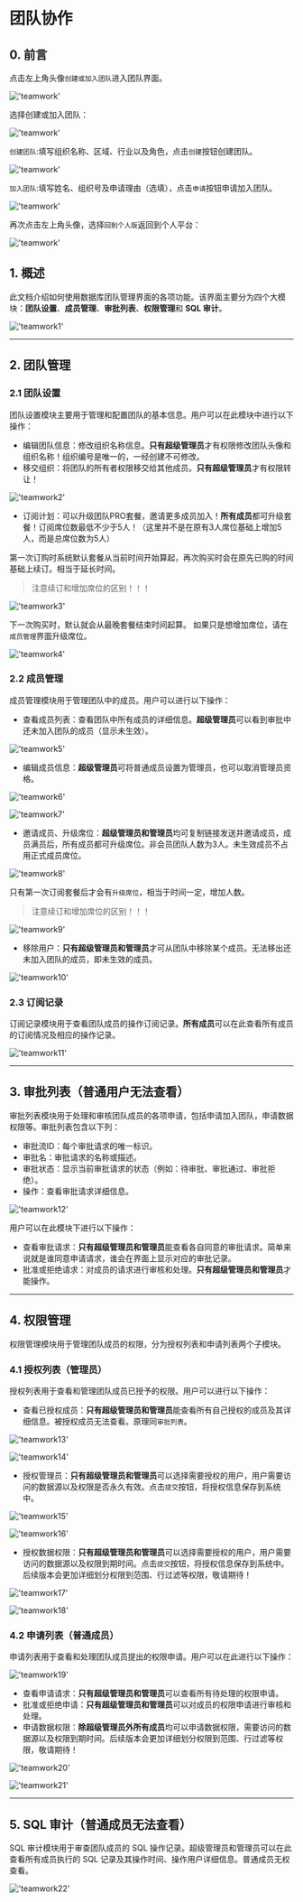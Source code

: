 # 团队协作

## 0. 前言

点击左上角头像`创建或加入团队`进入团队界面。

!['teamwork'](/image/teamwork/teamwork01.png)

选择创建或加入团队：

!['teamwork'](/image/teamwork/teamwork02.png)

`创建团队`:填写组织名称、区域、行业以及角色，点击`创建`按钮创建团队。

!['teamwork'](/image/teamwork/teamwork03.png)

`加入团队`:填写姓名、组织号及申请理由（选填），点击`申请`按钮申请加入团队。

!['teamwork'](/image/teamwork/teamwork04.png)

再次点击左上角头像，选择`回到个人版`返回到个人平台：

!['teamwork'](/image/teamwork/teamwork05.png)

## 1. 概述
此文档介绍如何使用数据库团队管理界面的各项功能。该界面主要分为四个大模块：**团队设置**、**成员管理**、**审批列表**、**权限管理**和 **SQL 审计**。

!['teamwork1'](/image/teamwork/teamwork1.png)


---

## 2. 团队管理
### 2.1 团队设置
团队设置模块主要用于管理和配置团队的基本信息。用户可以在此模块中进行以下操作：
- 编辑团队信息：修改组织名称信息。**只有超级管理员**才有权限修改团队头像和组织名称！组织编号是唯一的，一经创建不可修改。
- 移交组织：将团队的所有者权限移交给其他成员。**只有超级管理员**才有权限转让！

!['teamwork2'](/image/teamwork/teamwork2.png)

- 订阅计划：可以升级团队PRO套餐，邀请更多成员加入！**所有成员**都可升级套餐！订阅席位数最低不少于5人！（这里并不是在原有3人席位基础上增加5人，而是总席位数为5人）

第一次订购时系统默认套餐从当前时间开始算起，再次购买时会在原先已购的时间基础上续订。相当于延长时间。

> 注意续订和增加席位的区别！！！

!['teamwork3'](/image/teamwork/teamwork3.png)

下一次购买时，默认就会从最晚套餐结束时间起算。
如果只是想增加席位，请在`成员管理`界面升级席位。

!['teamwork4'](/image/teamwork/teamwork4.png)

### 2.2 成员管理
成员管理模块用于管理团队中的成员。用户可以进行以下操作：
- 查看成员列表：查看团队中所有成员的详细信息。**超级管理员**可以看到审批中还未加入团队的成员（显示未生效）。

!['teamwork5'](/image/teamwork/teamwork5.png)

- 编辑成员信息：**超级管理员**可将普通成员设置为管理员，也可以取消管理员资格。

!['teamwork6'](/image/teamwork/teamwork6.png)

!['teamwork7'](/image/teamwork/teamwork7.png)

- 邀请成员、升级席位：**超级管理员和管理员**均可复制链接发送并邀请成员，成员满员后，所有成员都可升级席位。非会员团队人数为3人。未生效成员不占用正式成员席位。

!['teamwork8'](/image/teamwork/teamwork8.png)

只有第一次订阅套餐后才会有`升级席位`，相当于时间一定，增加人数。

> 注意续订和增加席位的区别！！！

!['teamwork9'](/image/teamwork/teamwork9.png)

- 移除用户：**只有超级管理员和管理员**才可从团队中移除某个成员。无法移出还未加入团队的成员，即未生效的成员。

!['teamwork10'](/image/teamwork/teamwork10.png)

### 2.3 订阅记录
订阅记录模块用于查看团队成员的操作订阅记录。**所有成员**可以在此查看所有成员的订阅情况及相应的操作记录。

!['teamwork11'](/image/teamwork/teamwork11.png)

---

## 3. 审批列表（普通用户无法查看）
审批列表模块用于处理和审核团队成员的各项申请，包括申请加入团队，申请数据权限等。审批列表包含以下列：
- 审批流ID：每个审批请求的唯一标识。
- 审批名：审批请求的名称或描述。
- 审批状态：显示当前审批请求的状态（例如：待审批、审批通过、审批拒绝）。
- 操作：查看审批请求详细信息。

!['teamwork12'](/image/teamwork/teamwork12.png)

用户可以在此模块下进行以下操作：
- 查看审批请求：**只有超级管理员和管理员**能查看各自同意的审批请求。简单来说就是谁同意申请请求，谁会在界面上显示对应的审批记录。
- 批准或拒绝请求：对成员的请求进行审核和处理。**只有超级管理员和管理员**才能操作。

---

## 4. 权限管理
权限管理模块用于管理团队成员的权限，分为授权列表和申请列表两个子模块。
### 4.1 授权列表（管理员）
授权列表用于查看和管理团队成员已授予的权限。用户可以进行以下操作：
- 查看已授权成员：**只有超级管理员和管理员**能查看所有自己授权的成员及其详细信息。被授权成员无法查看。原理同`审批列表`。

!['teamwork13'](/image/teamwork/teamwork13.png)

!['teamwork14'](/image/teamwork/teamwork14.png)


- 授权管理员：**只有超级管理员和管理员**可以选择需要授权的用户，用户需要访问的数据源以及权限是否永久有效。点击`提交`按钮，将授权信息保存到系统中。


!['teamwork15'](/image/teamwork/teamwork15.png)

!['teamwork16'](/image/teamwork/teamwork16.png)

- 授权数据权限：**只有超级管理员和管理员**可以选择需要授权的用户，用户需要访问的数据源以及权限到期时间。点击`提交`按钮，将授权信息保存到系统中。后续版本会更加详细划分权限到范围、行过滤等权限，敬请期待！

!['teamwork17'](/image/teamwork/teamwork17.png)

!['teamwork18'](/image/teamwork/teamwork18.png)

### 4.2 申请列表（普通成员）
申请列表用于查看和处理团队成员提出的权限申请。用户可以在此进行以下操作：

!['teamwork19'](/image/teamwork/teamwork19.png)

- 查看申请请求：**只有超级管理员和管理员**可以查看所有待处理的权限申请。
- 批准或拒绝申请：**只有超级管理员和管理员**可以对成员的权限申请进行审核和处理。
- 申请数据权限：**除超级管理员外所有成员**均可以申请数据权限，需要访问的数据源以及权限到期时间。后续版本会更加详细划分权限到范围、行过滤等权限，敬请期待！

!['teamwork20'](/image/teamwork/teamwork20.png)

!['teamwork21'](/image/teamwork/teamwork21.png)

---

## 5. SQL 审计（普通成员无法查看）
SQL 审计模块用于审查团队成员的 SQL 操作记录。超级管理员和管理员可以在此查看所有成员执行的 SQL 记录及其操作时间、操作用户详细信息。普通成员无权查看。


!['teamwork22'](/image/teamwork/teamwork22.png)

